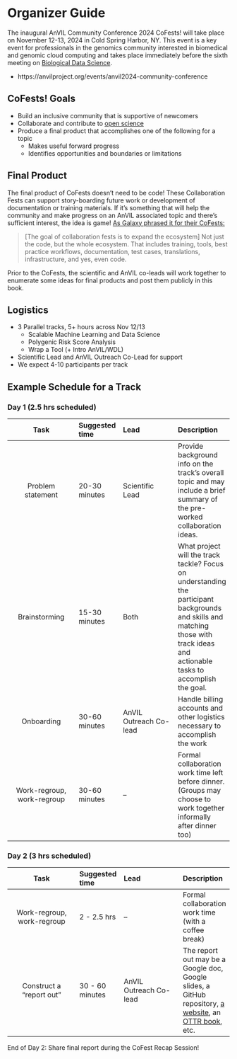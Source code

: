 # Organizer Guide {-}

The inaugural AnVIL Community Conference 2024 CoFests! will take place on November 12-13, 2024 in Cold Spring Harbor, NY.
This event is a key event for professionals in the genomics community interested in biomedical and genomic cloud computing and takes place immediately before the sixth meeting on [Biological Data Science](https://meetings.cshl.edu/meetings.aspx?meet=DATA&year=24).

- https://anvilproject.org/events/anvil2024-community-conference

## CoFests! Goals {- .unlisted}

- Build an inclusive community that is supportive of newcomers
- Collaborate and contribute to [open science](https://en.wikipedia.org/wiki/Open_science)
- Produce a final product that accomplishes one of the following for a topic
  - Makes useful forward progress
  - Identifies opportunities and boundaries or limitations

## Final Product {-}

The final product of CoFests doesn't need to be code! These Collaboration Fests can support story-boarding future work or development of documentation or training materials. If it's something that will help the community and make progress on an AnVIL associated topic and there's sufficient interest, the idea is game! [As Galaxy phrased it for their CoFests:](https://galaxyproject.org/events/gcc2023/cofest/#goals)

> [The goal of collaboration fests is to expand the ecosystem] Not just the code, but the whole ecosystem. That includes training, tools, best practice workflows, documentation, test cases, translations, infrastructure, and yes, even code.  

Prior to the CoFests, the scientific and AnVIL co-leads will work together to enumerate some ideas for final products and post them publicly in this book.

## Logistics {- .unlisted}

- 3 Parallel tracks, 5+ hours across Nov 12/13
  - Scalable Machine Learning and Data Science
  - Polygenic Risk Score Analysis
  - Wrap a Tool (+ Intro AnVIL/WDL)
- Scientific Lead and AnVIL Outreach Co-Lead for support
- We expect 4-10 participants per track

## Example Schedule for a Track {- .unlisted}

### Day 1 (2.5 hrs scheduled)

| Task                      | Suggested time | Lead                  | Description |
|:-------------------------:|:---------------|:----------------------|:------------|
| Problem statement         | 20-30 minutes  | Scientific Lead       | Provide background info on the track's overall topic and may include a brief summary of the pre-worked collaboration ideas.|
| Brainstorming             | 15-30 minutes  | Both                  | What project will the track tackle? Focus on understanding the participant backgrounds and skills and matching those with track ideas and actionable tasks to accomplish the goal. |
| Onboarding                | 30-60 minutes  | AnVIL Outreach Co-lead| Handle billing accounts and other logistics necessary to accomplish the work |
| Work-regroup, work-regroup| 30-60 minutes  | --                    | Formal collaboration work time left before dinner. (Groups may choose to work together informally after dinner too) |

### Day 2 (3 hrs scheduled)

| Task                      | Suggested time | Lead                  | Description |
|:-------------------------:|:---------------|:----------------------|:------------|
| Work-regroup, work-regroup| 2 - 2.5 hrs    | --                    | Formal collaboration work time (with a coffee break) |
| Construct a "report out"  | 30 - 60 minutes| AnVIL Outreach Co-lead| The report out may be a Google doc, Google slides, a GitHub repository, [a website](https://github.com/jhudsl/OTTR_Template_Website), an [OTTR book](https://github.com/jhudsl/OTTR_Template), etc.|

End of Day 2: Share final report during the CoFest Recap Session!  
